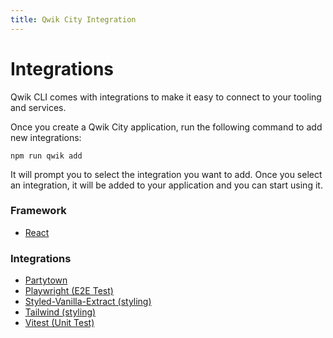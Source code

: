 ```yaml
---
title: Qwik City Integration
---
```


# Integrations

Qwik CLI comes with integrations to make it easy to connect to your tooling and services. 

Once you create a Qwik City application, run the following command to add new integrations:

```shell
npm run qwik add
```

It will prompt you to select the integration you want to add. Once you select an integration, it will be added to your application and you can start using it.
 
### Framework

- [React](react/index.mdx)

### Integrations

- [Partytown](partytown/index.mdx)
- [Playwright (E2E Test)](playwright/index.mdx)
- [Styled-Vanilla-Extract (styling)](styled-vanilla-extract/index.mdx)
- [Tailwind (styling)](tailwind/index.mdx)
- [Vitest (Unit Test)](vitest/index.mdx)
